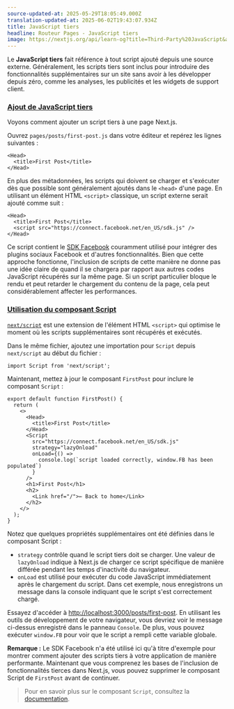 ```yaml
---
source-updated-at: 2025-05-29T18:05:49.000Z
translation-updated-at: 2025-06-02T19:43:07.934Z
title: JavaScript tiers
headline: Routeur Pages - JavaScript tiers
image: https://nextjs.org/api/learn-og?title=Third-Party%20JavaScript&amp;chapter=14
---
```


Le **JavaScript tiers** fait référence à tout script ajouté depuis une source externe. Généralement, les scripts tiers sont inclus pour introduire des fonctionnalités supplémentaires sur un site sans avoir à les développer depuis zéro, comme les analyses, les publicités et les widgets de support client.

### [Ajout de JavaScript tiers](#adding-third-party-javascript)

Voyons comment ajouter un script tiers à une page Next.js.

Ouvrez `pages/posts/first-post.js` dans votre éditeur et repérez les lignes suivantes :

```
<Head>
  <title>First Post</title>
</Head>
```

En plus des métadonnées, les scripts qui doivent se charger et s'exécuter dès que possible sont généralement ajoutés dans le `<head>` d'une page. En utilisant un élément HTML `<script>` classique, un script externe serait ajouté comme suit :

```
<Head>
  <title>First Post</title>
  <script src="https://connect.facebook.net/en_US/sdk.js" />
</Head>
```

Ce script contient le [SDK Facebook](https://developers.facebook.com/docs/javascript/quickstart) couramment utilisé pour intégrer des plugins sociaux Facebook et d'autres fonctionnalités. Bien que cette approche fonctionne, l'inclusion de scripts de cette manière ne donne pas une idée claire de quand il se chargera par rapport aux autres codes JavaScript récupérés sur la même page. Si un script particulier bloque le rendu et peut retarder le chargement du contenu de la page, cela peut considérablement affecter les performances.

### [Utilisation du composant Script](#using-the-script-component)

[`next/script`](/docs/api-reference/next/script) est une extension de l'élément HTML `<script>` qui optimise le moment où les scripts supplémentaires sont récupérés et exécutés.

Dans le même fichier, ajoutez une importation pour `Script` depuis `next/script` au début du fichier :

```
import Script from 'next/script';
```

Maintenant, mettez à jour le composant `FirstPost` pour inclure le composant `Script` :

```
export default function FirstPost() {
  return (
    <>
      <Head>
        <title>First Post</title>
      </Head>
      <Script
        src="https://connect.facebook.net/en_US/sdk.js"
        strategy="lazyOnload"
        onLoad={() =>
          console.log(`script loaded correctly, window.FB has been populated`)
        }
      />
      <h1>First Post</h1>
      <h2>
        <Link href="/">← Back to home</Link>
      </h2>
    </>
  );
}
```

Notez que quelques propriétés supplémentaires ont été définies dans le composant Script :

*   `strategy` contrôle quand le script tiers doit se charger. Une valeur de `lazyOnload` indique à Next.js de charger ce script spécifique de manière différée pendant les temps d'inactivité du navigateur.
*   `onLoad` est utilisé pour exécuter du code JavaScript immédiatement après le chargement du script. Dans cet exemple, nous enregistrons un message dans la console indiquant que le script s'est correctement chargé.

Essayez d'accéder à [http://localhost:3000/posts/first-post](http://localhost:3000/posts/first-post). En utilisant les outils de développement de votre navigateur, vous devriez voir le message ci-dessus enregistré dans le panneau `Console`. De plus, vous pouvez exécuter `window.FB` pour voir que le script a rempli cette variable globale.

**Remarque :** Le SDK Facebook n'a été utilisé ici qu'à titre d'exemple pour montrer comment ajouter des scripts tiers à votre application de manière performante. Maintenant que vous comprenez les bases de l'inclusion de fonctionnalités tierces dans Next.js, vous pouvez supprimer le composant Script de `FirstPost` avant de continuer.

> Pour en savoir plus sur le composant `Script`, consultez la [documentation](/docs/basic-features/script).